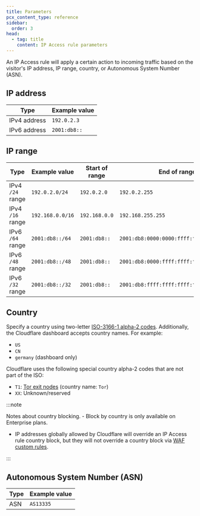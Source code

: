 ```yaml
---
title: Parameters
pcx_content_type: reference
sidebar:
  order: 3
head:
  - tag: title
    content: IP Access rule parameters
---
```


An IP Access rule will apply a certain action to incoming traffic based on the visitor's IP address, IP range, country, or Autonomous System Number (ASN).

## IP address

| Type         | Example value |
| ------------ | ------------- |
| IPv4 address | `192.0.2.3`   |
| IPv6 address | `2001:db8::`  |

## IP range

| Type             | Example value    | Start of range | End of range                             |                    Number of addresses |
| ---------------- | ---------------- | -------------- | ---------------------------------------- | -------------------------------------: |
| IPv4 `/24` range | `192.0.2.0/24`   | `192.0.2.0`    | `192.0.2.255`                            |                                    256 |
| IPv4 `/16` range | `192.168.0.0/16` | `192.168.0.0`  | `192.168.255.255`                        |                                 65,536 |
| IPv6 `/64` range | `2001:db8::/64`  | `2001:db8::`   | `2001:db8:0000:0000:ffff:ffff:ffff:ffff` |             18,446,744,073,709,551,616 |
| IPv6 `/48` range | `2001:db8::/48`  | `2001:db8::`   | `2001:db8:0000:ffff:ffff:ffff:ffff:ffff` |      1,208,925,819,614,629,174,706,176 |
| IPv6 `/32` range | `2001:db8::/32`  | `2001:db8::`   | `2001:db8:ffff:ffff:ffff:ffff:ffff:ffff` | 79,228,162,514,264,337,593,543,950,336 |

## Country

Specify a country using two-letter [ISO-3166-1 alpha-2 codes](https://www.iso.org/iso-3166-country-codes.html). Additionally, the Cloudflare dashboard accepts country names. For example:

- `US`
- `CN`
- `germany` (dashboard only)

Cloudflare uses the following special country alpha-2 codes that are not part of the ISO:

- `T1`: [Tor exit nodes](/network/onion-routing/) (country name: `Tor`)
- `XX`: Unknown/reserved

:::note

Notes about country blocking. - Block by country is only available on Enterprise plans.
- IP addresses globally allowed by Cloudflare will override an IP Access rule country block, but they will not override a country block via [WAF custom rules](/waf/custom-rules/).

:::

## Autonomous System Number (ASN)

| Type | Example value |
| ---- | ------------- |
| ASN  | `AS13335`     |
